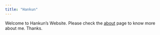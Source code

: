 ```yaml
---
title: "Hankun"
---
```


Welcome to Hankun's Website. Please check the [about](about.html) page to know more about me. Thanks.
